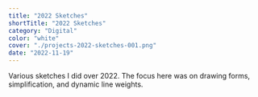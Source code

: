 ```yaml
---
title: "2022 Sketches"
shortTitle: "2022 Sketches"
category: "Digital"
color: "white"
cover: "./projects-2022-sketches-001.png"
date: "2022-11-19"
---
```


Various sketches I did over 2022. The focus here was on drawing forms, simplification, and dynamic line weights.
